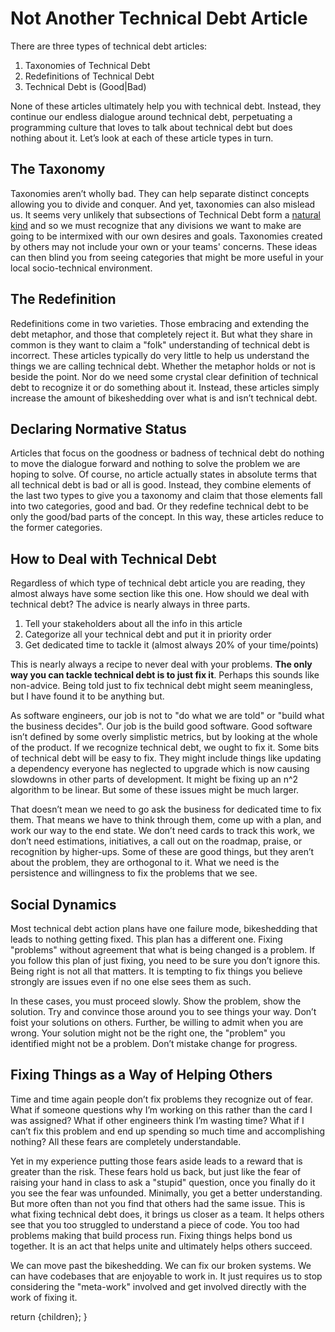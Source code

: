 
# Not Another Technical Debt Article
There are three types of technical debt articles:
1. Taxonomies of Technical Debt
2. Redefinitions of Technical Debt
3. Technical Debt is (Good|Bad)

None of these articles ultimately help you with technical debt. Instead, they continue our endless dialogue around technical debt, perpetuating a programming culture that loves to talk about technical debt but does nothing about it. Let’s look at each of these article types in turn.

## The Taxonomy

Taxonomies aren’t wholly bad. They can help separate distinct concepts allowing you to divide and conquer. And yet, taxonomies can also mislead us. It seems very unlikely that subsections of Technical Debt form a [natural kind](https://plato.stanford.edu/entries/natural-kinds/) and so we must recognize that any divisions we want to make are going to be intermixed with our own desires and goals. Taxonomies created by others may not include your own or your teams' concerns. These ideas can then blind you from seeing categories that might be more useful in your local socio-technical environment.

## The Redefinition

Redefinitions come in two varieties. Those embracing and extending the debt metaphor, and those that completely reject it. But what they share in common is they want to claim a "folk" understanding of technical debt is incorrect. These articles typically do very little to help us understand the things we are calling technical debt. Whether the metaphor holds or not is beside the point. Nor do we need some crystal clear definition of technical debt to recognize it or do something about it. Instead, these articles simply increase the amount of bikeshedding over what is and isn’t technical debt.

## Declaring Normative Status

Articles that focus on the goodness or badness of technical debt do nothing to move the dialogue forward and nothing to solve the problem we are hoping to solve. Of course, no article actually states in absolute terms that all technical debt is bad or all is good. Instead, they combine elements of the last two types to give you a taxonomy and claim that those elements fall into two categories, good and bad. Or they redefine technical debt to be only the good/bad parts of the concept. In this way, these articles reduce to the former categories.

## How to Deal with Technical Debt

Regardless of which type of technical debt article you are reading, they almost always have some section like this one. How should we deal with technical debt? The advice is nearly always in three parts. 

1. Tell your stakeholders about all the info in this article
2. Categorize all your technical debt and put it in priority order
3. Get dedicated time to tackle it (almost always 20% of your time/points)

This is nearly always a recipe to never deal with your problems. **The only way you can tackle technical debt is to just fix it**. Perhaps this sounds like non-advice. Being told just to fix technical debt might seem meaningless, but I have found it to be anything but.

As software engineers, our job is not to "do what we are told" or "build what the business decides". Our job is the build good software. Good software isn’t defined by some overly simplistic metrics, but by looking at the whole of the product. If we recognize technical debt, we ought to fix it. Some bits of technical debt will be easy to fix. They might include things like updating a dependency everyone has neglected to upgrade which is now causing slowdowns in other parts of development. It might be fixing up an n^2 algorithm to be linear. But some of these issues might be much larger. 

That doesn’t mean we need to go ask the business for dedicated time to fix them. That means we have to think through them, come up with a plan, and work our way to the end state. We don’t need cards to track this work, we don’t need estimations, initiatives, a call out on the roadmap, praise, or recognition by higher-ups. Some of these are good things, but they aren’t about the problem, they are orthogonal to it. What we need is the persistence and willingness to fix the problems that we see.

## Social Dynamics

Most technical debt action plans have one failure mode, bikeshedding that leads to nothing getting fixed. This plan has a different one. Fixing "problems" without agreement that what is being changed is a problem. If you follow this plan of just fixing, you need to be sure you don’t ignore this. Being right is not all that matters.  It is tempting to fix things you believe strongly are issues even if no one else sees them as such. 

In these cases, you must proceed slowly. Show the problem, show the solution. Try and convince those around you to see things your way. Don’t foist your solutions on others. Further, be willing to admit when you are wrong. Your solution might not be the right one, the "problem" you identified might not be a problem. Don’t mistake change for progress.

## Fixing Things as a Way of Helping Others

Time and time again people don’t fix problems they recognize out of fear. What if someone questions why I’m working on this rather than the card I was assigned? What if other engineers think I’m wasting time? What if I can’t fix this problem and end up spending so much time and accomplishing nothing? All these fears are completely understandable.

Yet in my experience putting those fears aside leads to a reward that is greater than the risk. These fears hold us back, but just like the fear of raising your hand in class to ask a "stupid" question, once you finally do it you see the fear was unfounded. Minimally, you get a better understanding. But more often than not you find that others had the same issue. This is what fixing technical debt does, it brings us closer as a team. It helps others see that you too struggled to understand a piece of code. You too had problems making that build process run. Fixing things helps bond us together. It is an act that helps unite and ultimately helps others succeed.

We can move past the bikeshedding. We can fix our broken systems. We can have codebases that are enjoyable to work in. It just requires us to stop considering the "meta-work" involved and get involved directly with the work of fixing it.


  return <GlobalLayout>{children}</GlobalLayout>;
}

